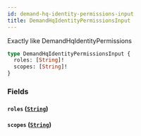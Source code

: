 ```yaml
---
id: demand-hq-identity-permissions-input
title: DemandHqIdentityPermissionsInput
---
```



Exactly like DemandHqIdentityPermissions


```graphql
type DemandHqIdentityPermissionsInput {
  roles: [String]!
  scopes: [String]!
}
```


### Fields

#### `roles` ([`String`](/developers/demandhq-apis/demand-api/graphql/reference/scalars/string))




#### `scopes` ([`String`](/developers/demandhq-apis/demand-api/graphql/reference/scalars/string))






